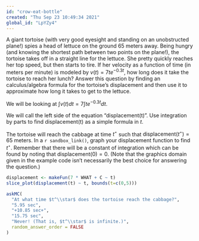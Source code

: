 ```yaml
---
id: "crow-eat-bottle"
created: "Thu Sep 23 10:49:34 2021"
global_id: "LpYZy4"
---
```




A giant tortoise (with very good eyesight and standing on an unobstructed plane!) spies a head of lettuce on the ground 65 meters away.  Being hungry (and knowing the shortest path between two points on the plane!), the tortoise takes off in a straight line for the lettuce. She pretty quickly reaches her top speed, but then starts to tire. If her velocity as a function of time (in meters per minute) is modeled by $v(t) = 7 t e^{-0.3t}$, how long does it take the tortoise to reach her lunch? Answer this question by finding an calculus/algebra formula for the tortoise’s displacement and then use it to approximate how long it takes to get to the lettuce.  

We will be looking at $\int v(t) dt = 7 \int t e^{-0.3 t} dt$.

We will call the left side of the equation "displacement(t)". 
Use integration by parts to find displacement(t) as a simple formula in $t$.

The tortoise will reach the cabbage at time $t^\star$ such that $\text{displacement}(t^\star) = 65$ meters. In a `r sandbox_link()`, graph your displacement function to find $t^\star$. Remember that there will be a constant of integration which can be found by noting that $\text{displacement}(0) = 0$. (Note that the graphics domain given in the example code isn't necessarily the best choice for answering the question.) 

```r
displacement <- makeFun(7 * WHAT + C ~ t)
slice_plot(displacement(t) ~ t, bounds(t=c(0,5)))
```

```r
askMC(
  "At what time $t^\\star$ does the tortoise reach the cabbage?",
  "5.95 sec",
  "+10.85 sec+",
  "15.75 sec",
  "Never! (That is, $t^\\star$ is infinite.)",
  random_answer_order = FALSE
)
```


